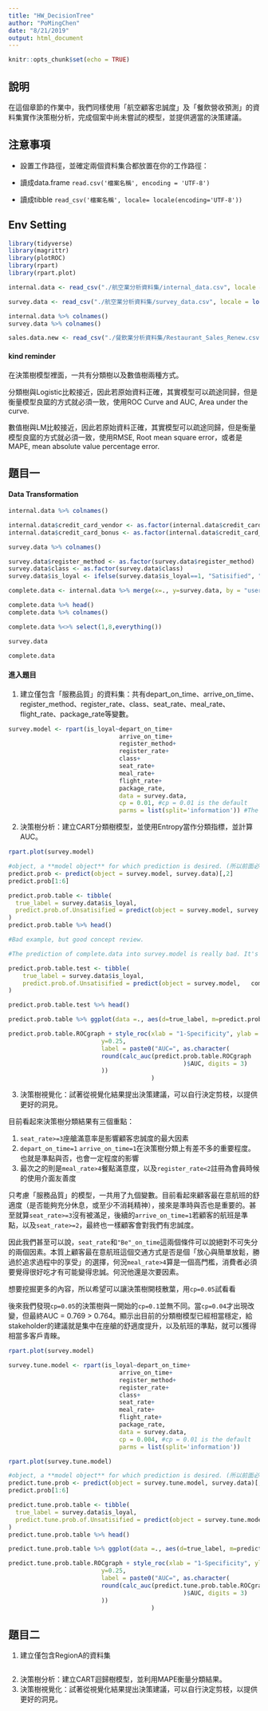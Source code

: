 ```yaml
---
title: "HW_DecisionTree"
author: "PoMingChen"
date: "8/21/2019"
output: html_document
---
```


```r
knitr::opts_chunk$set(echo = TRUE)
```

## 說明

在這個章節的作業中，我們同樣使用「航空顧客忠誠度」及「餐飲營收預測」的資料集實作決策樹分析，完成個案中尚未嘗試的模型，並提供適當的決策建議。

## 注意事項

- 設置工作路徑，並確定兩個資料集合都放置在你的工作路徑：

- 讀成data.frame
`read.csv('檔案名稱', encoding = 'UTF-8')`
- 讀成tibble
`read_csv('檔案名稱', locale= locale(encoding='UTF-8'))`

## Env Setting 

```r
library(tidyverse)
library(magrittr)
library(plotROC)
library(rpart)
library(rpart.plot)
```


```r
internal.data <- read_csv("./航空業分析資料集/internal_data.csv", locale = locale(encoding = "UTF-8"))

survey.data <- read_csv("./航空業分析資料集/survey_data.csv", locale = locale(encoding = "UTF-8"))
```

```r
internal.data %>% colnames()
survey.data %>% colnames()
```


```r
sales.data.new <- read_csv("./餐飲業分析資料集/Restaurant_Sales_Renew.csv", locale = locale(encoding = "UTF-8"))
```

#### kind reminder

在決策樹模型裡面，一共有分類樹以及數值樹兩種方式。

分類樹與Logistic比較接近，因此若原始資料正確，其實模型可以疏途同歸，但是衡量模型良窳的方式就必須一致，使用ROC Curve and AUC, Area under the curve.

數值樹與LM比較接近，因此若原始資料正確，其實模型可以疏途同歸，但是衡量模型良窳的方式就必須一致，使用RMSE, Root mean square error，或者是MAPE, mean absolute value percentage error.

## 題目一

#### Data Transformation

```r
internal.data %>% colnames()
```

```r
internal.data$credit_card_vendor <- as.factor(internal.data$credit_card_vendor)
internal.data$credit_card_bonus <- as.factor(internal.data$credit_card_bonus)
```

```r
survey.data %>% colnames()
```

```r
survey.data$register_method <- as.factor(survey.data$register_method)
survey.data$class <- as.factor(survey.data$class)
survey.data$is_loyal <- ifelse(survey.data$is_loyal==1, "Satisified", "Unsatisified")
```

```r
complete.data <- internal.data %>% merge(x=., y=survey.data, by = "user_id")
```

```r
complete.data %>% head()
complete.data %>% colnames()
```


```r
complete.data %<>% select(1,8,everything())
```

```r
survey.data
```

```r
complete.data
```



#### 進入題目

1. 建立僅包含「服務品質」的資料集：共有depart_on_time、arrive_on_time、register_method、register_rate、class、seat_rate、meal_rate、flight_rate、package_rate等變數。

```r
survey.model <- rpart(is_loyal~depart_on_time+
                               arrive_on_time+
                               register_method+
                               register_rate+
                               class+
                               seat_rate+
                               meal_rate+
                               flight_rate+
                               package_rate,
                               data = survey.data,
                               cp = 0.01, #cp = 0.01 is the default
                               parms = list(split='information')) #The splitting index can be gini or information. The default priors are proportional to the data counts, the losses default to 1, and the split defaults to gini.
```

2. 決策樹分析：建立CART分類樹模型，並使用Entropy當作分類指標，並計算AUC。

```r
rpart.plot(survey.model)
```

```r
#object, a **model object** for which prediction is desired. (所以前面必定是放你設計的model，不定參數放你original 的data)
predict.prob <- predict(object = survey.model, survey.data)[,2] 
predict.prob[1:6]
```

```r
predict.prob.table <- tibble(
  true_label = survey.data$is_loyal,
  predict.prob.of.Unsatisified = predict(object = survey.model, survey.data)[,2] 
)
predict.prob.table %>% head()
``` 

```r
#Bad example, but good concept review.

#The prediction of complete.data into survey.model is really bad. It's simple to understand it through the LogOdd linear regression on the variables. With only few variable(X_1~X_i not to X_j), that's not really fit.

predict.prob.table.test <- tibble(
    true_label = survey.data$is_loyal,
    predict.prob.of.Unsatisified = predict(object = survey.model,   complete.data)[,2] 
)

predict.prob.table.test %>% head()
```

```r
predict.prob.table %>% ggplot(data =., aes(d=true_label, m=predict.prob.of.Unsatisified)) + geom_roc(n.cuts = 3, labelsize = 3, labelround = 2) -> predict.prob.table.ROCgraph
```

```r
predict.prob.table.ROCgraph + style_roc(xlab = "1-Specificity", ylab = "sensitivity") + annotate(geom = "text",                                                              x=0.75, 
                          y=0.25,
                          label = paste0("AUC=", as.character(
                          round(calc_auc(predict.prob.table.ROCgraph
                                                 )$AUC, digits = 3)
                          ))
                                        )
```


3. 決策樹視覺化：試著從視覺化結果提出決策建議，可以自行決定剪枝，以提供更好的洞見。

目前看起來決策樹分類結果有三個重點：

1. `seat_rate>=3`座艙滿意率是影響顧客忠誠度的最大因素
2. `depart_on_time=1` `arrive_on_time=1`在決策樹分類上有差不多的重要程度。也就是準點與否，也會一定程度的影響
3. 最次之的則是`meal_rate>4`餐點滿意度，以及`register_rate<2`註冊為會員時候的使用介面友善度

只考慮「服務品質」的模型，一共用了九個變數。目前看起來顧客最在意航班的舒適度（是否能夠充分休息，或至少不消耗精神），接來是準時與否也是重要的。甚至就算`seat_rate>=3`沒有被滿足，後續的`arrive_on_time=1`若顧客的航班是準點，以及`seat_rate>=2`，最終也一樣顧客會對我們有忠誠度。

因此我們甚至可以說，`seat_rate`和`"Be"_on_time`這兩個條件可以說絕對不可失分的兩個因素。本質上顧客最在意航班這個交通方式是否是個「放心與簡單放鬆，勝過於追求過程中的享受」的選擇，何況`meal_rate>4`算是一個高門檻，消費者必須要覺得很好吃才有可能變得忠誠。何況他還是次要因素。

想要挖掘更多的內容，所以希望可以讓決策樹開枝散葉，用`cp=0.05`試看看

後來我們發現`cp=0.05`的決策樹與一開始的`cp=0.1`並無不同。當`cp=0.04`才出現改變，但最終AUC = 0.769 > 0.764。顯示出目前的分類樹模型已經相當穩定，給stakeholder的建議就是集中在座艙的舒適度提升，以及航班的準點，就可以獲得相當多客戶青睞。

```r
rpart.plot(survey.model)
```

```r
survey.tune.model <- rpart(is_loyal~depart_on_time+
                               arrive_on_time+
                               register_method+
                               register_rate+
                               class+
                               seat_rate+
                               meal_rate+
                               flight_rate+
                               package_rate,
                               data = survey.data,
                               cp = 0.004, #cp = 0.01 is the default
                               parms = list(split='information')) 
```

```r
rpart.plot(survey.tune.model)
```

```r
#object, a **model object** for which prediction is desired. (所以前面必定是放你設計的model，不定參數放你original 的data)
predict.tune.prob <- predict(object = survey.tune.model, survey.data)[,2] 
predict.prob[1:6]
```

```r
predict.tune.prob.table <- tibble(
  true_label = survey.data$is_loyal,
  predict.tune.prob.of.Unsatisified = predict(object = survey.tune.model, survey.data)[,2] 
)
predict.tune.prob.table %>% head()
``` 


```r
predict.tune.prob.table %>% ggplot(data =., aes(d=true_label, m=predict.tune.prob.of.Unsatisified)) + geom_roc(n.cuts = 3, labelsize = 3, labelround = 2) -> predict.tune.prob.table.ROCgraph
```

```r
predict.tune.prob.table.ROCgraph + style_roc(xlab = "1-Specificity", ylab = "sensitivity") + annotate(geom = "text",                                                              x=0.75, 
                          y=0.25,
                          label = paste0("AUC=", as.character(
                          round(calc_auc(predict.tune.prob.table.ROCgraph
                                                 )$AUC, digits = 3)
                          ))
                                        )
```


## 題目二

1. 建立僅包含RegionA的資料集

```r

```


2. 決策樹分析：建立CART迴歸樹模型，並利用MAPE衡量分類結果。
3. 決策樹視覺化：試著從視覺化結果提出決策建議，可以自行決定剪枝，以提供更好的洞見。

